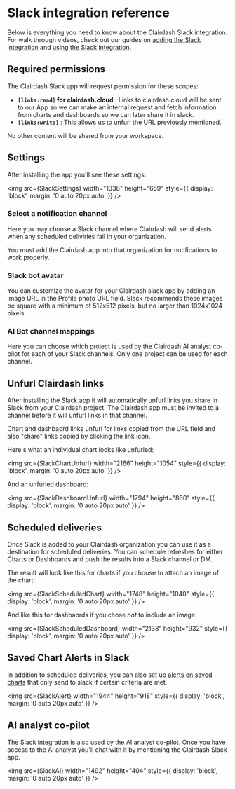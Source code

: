 
# Slack integration reference

Below is everything you need to know about the Clairdash Slack integration. For walk through videos, check out our guides on [adding the Slack integration](guides/adding-slack-integration.mdx) and [using the Slack integration](guides/using-slack-integration.mdx).

## Required permissions

The Clairdash Slack app will request permission for these scopes:

- **`[links:read]` for clairdash.cloud** : Links to clairdash.cloud will be sent to our App so we can make an internal request and fetch information from charts and dashboards so we can later share it in slack.
- **`[links:write]`** : This allows us to unfurl the URL previously mentioned.

No other content will be shared from your workspace.

## Settings

After installing the app you'll see these settings:

<img
  src={SlackSettings}
  width="1338"
  height="659"
  style={{ display: 'block', margin: '0 auto 20px auto' }}
/>

### Select a notification channel

Here you may choose a Slack channel where Clairdash will send alerts when any scheduled deliviries fail in your organization.

You must add the Clairdash app into that organization for notifications to work properly.

### Slack bot avatar

You can customize the avatar for your Clairdash slack app by adding an image URL in the Profile photo URL field. Slack recommends these images be square with a minimum of 512x512 pixels, but no larger than 1024x1024 pixels.

### AI Bot channel mappings

Here you can choose which project is used by the Clairdash AI analyst co-pilot for each of your Slack channels. Only one project can be used for each channel.

## Unfurl Clairdash links

After installing the Slack app it will automatically unfurl links you share in Slack from your Clairdash project. The Clairdash app must be invited to a channel before it will unfurl links in that channel.

Chart and dashbaord links unfurl for links copied from the URL field and also "share" links copied by clicking the link icon.

Here's what an individual chart looks like unfurled:

<img
  src={SlackChartUnfurl}
  width="2166"
  height="1054"
  style={{ display: 'block', margin: '0 auto 20px auto' }}
/>

And an unfurled dashboard:

<img
  src={SlackDashboardUnfurl}
  width="1794"
  height="860"
  style={{ display: 'block', margin: '0 auto 20px auto' }}
/>

## Scheduled deliveries

Once Slack is added to your Clairdash organization you can use it as a destination for scheduled deliveries. You can schedule refreshes for either Charts or Dashboards and push the results into a Slack channel or DM.

The result will look like this for charts if you choose to attach an image of the chart:

<img
  src={SlackScheduledChart}
  width="1748"
  height="1040"
  style={{ display: 'block', margin: '0 auto 20px auto' }}
/>

And like this for dashbaords if you chose _not_ to include an image:

<img
  src={SlackScheduledDashboard}
  width="2138"
  height="932"
  style={{ display: 'block', margin: '0 auto 20px auto' }}
/>

## Saved Chart Alerts in Slack

In addition to scheduled deliveries, you can also set up [alerts on saved charts](guides/how-to-create-alerts.mdx) that only send to slack if certain criteria are met.

<img
  src={SlackAlert}
  width="1944"
  height="918"
  style={{ display: 'block', margin: '0 auto 20px auto' }}
/>

## AI analyst co-pilot

The Slack integration is also used by the AI analyst co-pilot. Once you have access to the AI analyst you'll chat with it by mentioning the Clairdash Slack app.

<img
  src={SlackAI}
  width="1492"
  height="404"
  style={{ display: 'block', margin: '0 auto 20px auto' }}
/>
